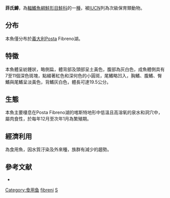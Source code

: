 {{NoteTA|G1=LS}}
{{Speciesbox
| name = 菲氏鱒
| status = VU
| status_system = IUCN3.1
| image = 
| image_width = 250px
| genus = Salmo
| species = fibreni
| authority = Zerunian & Gandolfi, 1990
| synonyms = 
}}

'''菲氏鱒'''，為[[輻鰭魚綱|輻鰭魚綱]][[鮭形目|鮭形目]][[鮭科|鮭科]]的一[[種|種]]，被[[IUCN|IUCN]]列為次級保育類動物。

==分布==
本魚僅分布於[[義大利|義大利]]Posta Fibreno湖。

==特徵==
本魚體呈紡錘狀，略側扁，體背部及頭部呈土黃色，腹部為灰白色，成魚體側具有7至11個深色斑塊，點綴著紅色和深何色的小圓斑，尾鰭略凹入，胸鰭、腹鰭、臀鰭與尾鰭呈淡黃色，背鰭灰白色，體長可達19.5公分。

==生態==
本魚主要棲息在Posta Fibreno湖的喀斯特地形中低溫且高溶氧的泉水和洞穴中，屬肉食性，於每年12月至次年1月為繁殖期。

==經濟利用==
為食用魚，因水質汙染及外來種，族群有減少的趨勢。

==參考文献==
*{{FishBase_species|genus=Salmo|species=fibreni|year=2011|month=12}}
{{Taxonbar|from=Q140779}}

[[Category:食用鱼|Category:食用鱼]]
[[Category:鱒屬|fibreni]]
[[Category:1990年描述的魚類|S]]